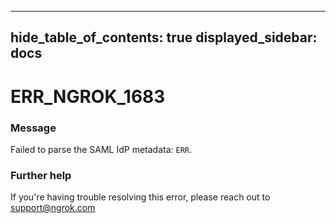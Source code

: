 

---
hide_table_of_contents: true
displayed_sidebar: docs
---


# ERR_NGROK_1683

### Message
Failed to parse the SAML IdP metadata: `ERR`.

<ErrorDetails />



### Further help
If you're having trouble resolving this error, please reach out to [support@ngrok.com](mailto:support@ngrok.com?subject=Help%20with%20ERR_NGROK_1683)

